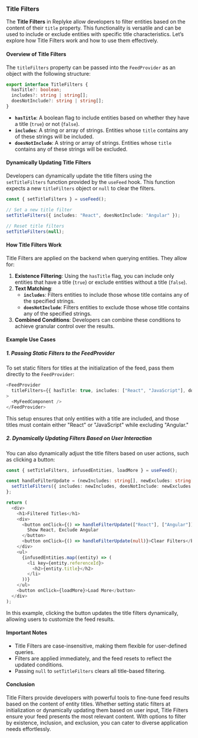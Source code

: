 
### Title Filters

The **Title Filters** in Replyke allow developers to filter entities based on the content of their `title` property. This functionality is versatile and can be used to include or exclude entities with specific title characteristics. Let’s explore how Title Filters work and how to use them effectively.

#### **Overview of Title Filters**

The `titleFilters` property can be passed into the `FeedProvider` as an object with the following structure:

```typescript
export interface TitleFilters {
  hasTitle?: boolean;
  includes?: string | string[];
  doesNotInclude?: string | string[];
}

```

-   **`hasTitle`**: A boolean flag to include entities based on whether they have a title (`true`) or not (`false`).
-   **`includes`**: A string or array of strings. Entities whose `title` contains any of these strings will be included.
-   **`doesNotInclude`**: A string or array of strings. Entities whose `title` contains any of these strings will be excluded.

#### **Dynamically Updating Title Filters**

Developers can dynamically update the title filters using the `setTitleFilters` function provided by the `useFeed` hook. This function expects a new `titleFilters` object or `null` to clear the filters.

```typescript
const { setTitleFilters } = useFeed();

// Set a new title filter
setTitleFilters({ includes: "React", doesNotInclude: "Angular" });

// Reset title filters
setTitleFilters(null);

```

#### **How Title Filters Work**

Title Filters are applied on the backend when querying entities. They allow for:

1.  **Existence Filtering**: Using the `hasTitle` flag, you can include only entities that have a title (`true`) or exclude entities without a title (`false`).
2.  **Text Matching**:
    -   **`includes`**: Filters entities to include those whose title contains any of the specified strings.
    -   **`doesNotInclude`**: Filters entities to exclude those whose title contains any of the specified strings.
3.  **Combined Conditions**: Developers can combine these conditions to achieve granular control over the results.

#### **Example Use Cases**

##### **1. Passing Static Filters to the FeedProvider**

To set static filters for titles at the initialization of the feed, pass them directly to the `FeedProvider`:

```typescript
<FeedProvider
  titleFilters={{ hasTitle: true, includes: ["React", "JavaScript"], doesNotInclude: "Angular" }}
>
  <MyFeedComponent />
</FeedProvider>

```

This setup ensures that only entities with a title are included, and those titles must contain either "React" or "JavaScript" while excluding "Angular."

##### **2. Dynamically Updating Filters Based on User Interaction**

You can also dynamically adjust the title filters based on user actions, such as clicking a button:

```typescript
const { setTitleFilters, infusedEntities, loadMore } = useFeed();

const handleFilterUpdate = (newIncludes: string[], newExcludes: string[]) => {
  setTitleFilters({ includes: newIncludes, doesNotInclude: newExcludes });
};

return (
  <div>
    <h1>Filtered Titles</h1>
    <div>
      <button onClick={() => handleFilterUpdate(["React"], ["Angular"])}>
        Show React, Exclude Angular
      </button>
      <button onClick={() => handleFilterUpdate(null)}>Clear Filters</button>
    </div>
    <ul>
      {infusedEntities.map((entity) => (
        <li key={entity.referenceId}>
          <h2>{entity.title}</h2>
        </li>
      ))}
    </ul>
    <button onClick={loadMore}>Load More</button>
  </div>
);

```

In this example, clicking the button updates the title filters dynamically, allowing users to customize the feed results.

#### **Important Notes**

-   Title Filters are case-insensitive, making them flexible for user-defined queries.
-   Filters are applied immediately, and the feed resets to reflect the updated conditions.
-   Passing `null` to `setTitleFilters` clears all title-based filtering.

#### **Conclusion**

Title Filters provide developers with powerful tools to fine-tune feed results based on the content of entity titles. Whether setting static filters at initialization or dynamically updating them based on user input, Title Filters ensure your feed presents the most relevant content. With options to filter by existence, inclusion, and exclusion, you can cater to diverse application needs effortlessly.
